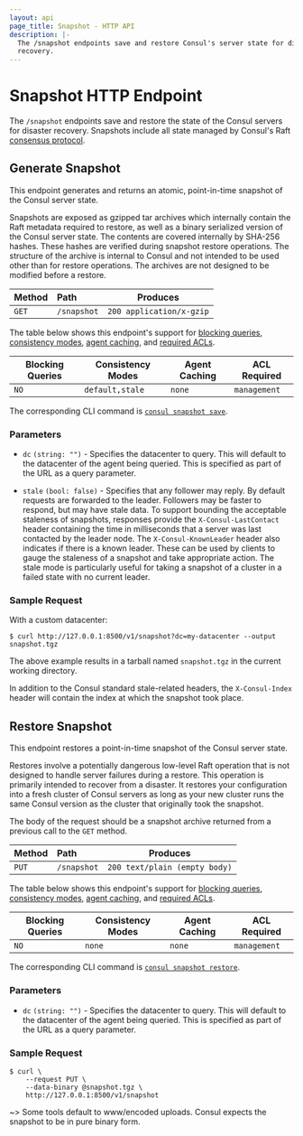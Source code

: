 ```yaml
---
layout: api
page_title: Snapshot - HTTP API
description: |-
  The /snapshot endpoints save and restore Consul's server state for disaster
  recovery.
---
```


# Snapshot HTTP Endpoint

The `/snapshot` endpoints save and restore the state of the Consul
servers for disaster recovery. Snapshots include all state managed by Consul's
Raft [consensus protocol](/docs/architecture/consensus).

## Generate Snapshot

This endpoint generates and returns an atomic, point-in-time snapshot of the
Consul server state.

Snapshots are exposed as gzipped tar archives which internally contain the Raft
metadata required to restore, as well as a binary serialized version of the
Consul server state. The contents are covered internally by SHA-256 hashes.
These hashes are verified during snapshot restore operations. The structure of
the archive is internal to Consul and not intended to be used other than for
restore operations. The archives are not designed to be modified before a
restore.

| Method | Path        | Produces                 |
| :----- | :---------- | ------------------------ |
| `GET`  | `/snapshot` | `200 application/x-gzip` |

The table below shows this endpoint's support for
[blocking queries](/api-docs/features/blocking),
[consistency modes](/api-docs/features/consistency),
[agent caching](/api-docs/features/caching), and
[required ACLs](/api#authentication).

| Blocking Queries | Consistency Modes | Agent Caching | ACL Required |
| ---------------- | ----------------- | ------------- | ------------ |
| `NO`             | `default,stale`   | `none`        | `management` |

The corresponding CLI command is [`consul snapshot save`](/commands/snapshot/save).

### Parameters

- `dc` `(string: "")` - Specifies the datacenter to query. This will default
  to the datacenter of the agent being queried. This is specified as part of the
  URL as a query parameter.

- `stale` `(bool: false)` - Specifies that any follower may reply. By default
  requests are forwarded to the leader. Followers may be faster to respond, but
  may have stale data. To support bounding the acceptable staleness of
  snapshots, responses provide the `X-Consul-LastContact` header containing the
  time in milliseconds that a server was last contacted by the leader node. The
  `X-Consul-KnownLeader` header also indicates if there is a known leader. These
  can be used by clients to gauge the staleness of a snapshot and take
  appropriate action. The stale mode is particularly useful for taking a
  snapshot of a cluster in a failed state with no current leader.

### Sample Request

With a custom datacenter:

```shell-session
$ curl http://127.0.0.1:8500/v1/snapshot?dc=my-datacenter --output snapshot.tgz
```

The above example results in a tarball named `snapshot.tgz` in the current working directory.

In addition to the Consul standard stale-related headers, the `X-Consul-Index`
header will contain the index at which the snapshot took place.

## Restore Snapshot

This endpoint restores a point-in-time snapshot of the Consul server state.

Restores involve a potentially dangerous low-level Raft operation that is not
designed to handle server failures during a restore. This operation is primarily
intended to recover from a disaster. It restores your configuration into a fresh
cluster of Consul servers as long as your new cluster runs the same Consul
version as the cluster that originally took the snapshot.

The body of the request should be a snapshot archive returned from a previous
call to the `GET` method.

| Method | Path        | Produces                      |
| :----- | :---------- | ----------------------------- |
| `PUT`  | `/snapshot` | `200 text/plain (empty body)` |

The table below shows this endpoint's support for
[blocking queries](/api-docs/features/blocking),
[consistency modes](/api-docs/features/consistency),
[agent caching](/api-docs/features/caching), and
[required ACLs](/api#authentication).

| Blocking Queries | Consistency Modes | Agent Caching | ACL Required |
| ---------------- | ----------------- | ------------- | ------------ |
| `NO`             | `none`            | `none`        | `management` |

The corresponding CLI command is [`consul snapshot restore`](/commands/snapshot/restore).

### Parameters

- `dc` `(string: "")` - Specifies the datacenter to query. This will default
  to the datacenter of the agent being queried. This is specified as part of the
  URL as a query parameter.

### Sample Request

```shell-session
$ curl \
    --request PUT \
    --data-binary @snapshot.tgz \
    http://127.0.0.1:8500/v1/snapshot
```

~> Some tools default to www/encoded uploads. Consul expects the snapshot to be
in pure binary form.

